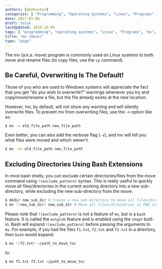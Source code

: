```yaml
---
authors: [gbmhunter]
categories: [ "Programming", "Operating Systems", "Linux", "Programs" ]
date: 2017-01-06
draft: false
lastUpdated: 2019-10-04
tags: [ "programming", "operating systems", "Linux", "Programs", "mv", "move", "bash", "shell", "command-line", "file paths", "directories", "verbose" ]
title: "mv (move)"
type: "page"
---
```


The mv (a.k.a. move) program is commonly used on Linux systems to both move and rename files (to copy files, use the `cp` command).

## Be Careful, Overwriting Is The Default!

Those of you who are used to Windows systems will appreciate the fact that you get "do you wish to overwrite?" warnings whenever you try and copy/move/rename a file, but the file already exists at the new location.

However, mv, by default, will not show any warning and will silently overwrite files. To prevent mv from overwriting files, use the `-n` option like so:

```sh    
$ mv -n old_file_path new_file_path
```

Even better, you can also add the verbose flag (`-v`), and mv will tell you what files were moved and which weren't.

```sh    
$ mv -nv old_file_path new_file_path
```

## Excluding Directories Using Bash Extensions

In most bash shells, you can exclude certain directories/files from the move command using `!(exclude_pattern)` syntax. This is really useful to quickly move all files/directories in the current working directory into a new sub-directory, while excluding the new sub-directory from the move:

```sh
$ mkdir new_sub_dir # Create a new sub-directory to move all files/directories in PWD into
$ mv !(new_sub_dir) new_sub_dir # Move all files/directories in PWD into new_sub_dir, excluding new_sub_dir itself (avoiding the obvious recursion problem)
```

Please note that `!(exclude_pattern)` is not a feature of `mv`, but is a `bash` feature. It is called the `extglob` feature and is enabled using the `shopt` built-in. Bash will expand `!(exclude_pattern)` before passing the arguments to `mv`. For example, if you had the files `f1.txt`, `f2.txt` and `f3.txt` in a directory, then `bash` would expand:

```sh
$ mv !(f2.txt) ~/path_to_move_to/
```

to:

```sh
$ mv f1.txt f3.txt ~/path_to_move_to/
```